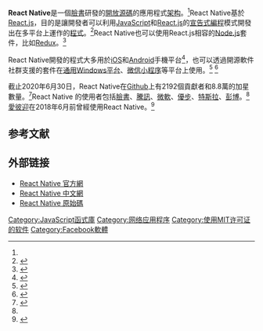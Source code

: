 {{Infobox software
| name = React Native
| author = [[臉書|臉書]]<ref name="official">{{Cite web|title=React Native|url=https://reactnative.dev/|accessdate=2020-06-30|archive-date=2020-06-30|archive-url=https://web.archive.org/web/20200630183444/http://reactnative.dev/|dead-url=no}}</ref>
| logo = File:React-icon.svg
| released = {{Start date and age|2015|03|26}}<ref>{{Cite web|url=https://www.npmjs.com/package/react-native|title=React Native on npm|accessdate=2020-06-30|archive-date=2020-06-21|archive-url=https://web.archive.org/web/20200621185558/https://www.npmjs.com/package/react-native|dead-url=no}}</ref>
| latest release version = 0.63.3
| latest release date = {{Start date and age|2020|09|29}}<ref name="github">{{cite web|url=https://github.com/facebook/react-native/|title=React Native on Github|website=GitHub|accessdate=2020-09-29|archive-date=2020-07-03|archive-url=https://web.archive.org/web/20200703195309/https://github.com/facebook/react-native|dead-url=no}}</ref>
| programming language = [[JavaScript|JavaScript]], [[Java|Java]], [[C++|C++]], [[Objective-C|Objective-C]], [[Objective-C++|Objective-C++]], [[Python|Python]]<ref name="github" />
| operating system       = [[macOS|macOS]], [[Windows|Windows]], [[Linux|Linux]]
| platform               = [[iOS|iOS]], [[Android|Android]], [[通用Windows平台|通用Windows平台]]
| genre = [[JavaScript_library|JavaScript library]]
| license = [[MIT_License|MIT License]]<ref name="license">{{cite web|url=https://github.com/facebook/react-native/blob/master/LICENSE|title=React Native license|accessdate=2020-06-30|archive-date=2020-06-07|archive-url=https://web.archive.org/web/20200607052856/https://github.com/facebook/react-native/blob/master/LICENSE|dead-url=no}}</ref>
| website = https://reactnative.dev/
}}

'''React Native'''是一個[[臉書|臉書]]研發的[[開源軟件|開放源碼]]的應用程式[[架构|架构]]。<ref name="official" />React Native基於[[React.js|React.js]]，目的是讓開發者可以利用[[JavaScript|JavaScript]]和[[React.js|React.js]]的[[宣告式編程|宣告式編程]]模式開發出在多平台上運作的[[程序|程式]]。<ref name="facebook-launch">{{cite web|url=https://reactnative.dev/blog/2015/03/26/react-native-bringing-modern-web-techniques-to-mobile|title=React Native: Bringing modern web techniques to mobile|author=Tom Occhino|date=2015-03-26|accessdate=2020-07-01|archive-date=2020-07-01|archive-url=https://web.archive.org/web/20200701002157/https://reactnative.dev/blog/2015/03/26/react-native-bringing-modern-web-techniques-to-mobile|dead-url=no}}</ref>React Native也可以使用React.js相容的[[Node.js|Node.js]]套件，比如[[Redux_(JavaScript函式庫)|Redux]]。<ref>{{cite web|url=https://redux.js.org/faq/general#can-redux-only-be-used-with-react|title=Redux: Frequently Asked Questions|accessdate=2020-07-01|archive-date=2020-07-01|archive-url=https://web.archive.org/web/20200701101208/https://redux.js.org/faq/general#can-redux-only-be-used-with-react|dead-url=no}}</ref>

React Native開發的程式大多用於[[iOS|iOS]]和[[Android|Android]]手機平台<ref>{{cite web|url=https://reactnative.dev/docs/out-of-tree-platforms|title=React Native Out of Tree Platforms|accessdate=2020-07-01|archive-date=2020-07-01|archive-url=https://web.archive.org/web/20200701012802/https://reactnative.dev/docs/out-of-tree-platforms|dead-url=no}}</ref>，也可以透過開源軟件社群支援的套件在[[通用Windows平台|通用Windows平台]]、[[微信小程序|微信小程序]]等平台上使用。<ref>{{cite web|url=https://github.com/Microsoft/react-native-windows|title=React Native Windows: A framework for building native Windows apps with React.|website=Github|accessdate=2020-07-01|archive-date=2020-07-02|archive-url=https://web.archive.org/web/20200702161821/https://github.com/microsoft/react-native-windows|dead-url=no}}</ref>
<ref>{{cite web|url=https://github.com/areslabs/alita|title=Alita: 一套把React Native代码转换成微信小程序代码的转换引擎工具。|website=Github|accessdate=2020-07-01|archive-date=2020-06-20|archive-url=https://web.archive.org/web/20200620144827/https://github.com/areslabs/alita|dead-url=no}}</ref>

截止2020年6月30日，React Native在[[Github|Github]]上有2192個貢獻者和8.8萬的加星數量。<ref>{{cite web|url=https://github.com/facebook/react-native/|title=React Native on Github|website=GitHub|accessdate=2020-06-30|archive-date=2020-07-03|archive-url=https://web.archive.org/web/20200703195309/https://github.com/facebook/react-native|dead-url=no}}</ref>React Native 的使用者包括[[臉書|臉書]]、[[騰訊|騰訊]]、[[微軟|微軟]]、[[優步|優步]]、[[特斯拉_(公司)|特斯拉]]、[[彭博有限合夥企業|彭博]]。<ref name="official" />[[愛彼迎|愛彼迎]]在2018年6月前曾經使用React Native。<ref>{{cite web|url=https://medium.com/airbnb-engineering/sunsetting-react-native-1868ba28e30a|title=Sunsetting React Native|author=Gabriel Peal|date=2018-06-19|accessdate=2020-06-30|archive-date=2020-06-30|archive-url=https://web.archive.org/web/20200630214856/https://medium.com/airbnb-engineering/sunsetting-react-native-1868ba28e30a|dead-url=no}}</ref>

== 参考文献 ==
<references />

== 外部链接 ==
{{Portal|自由软件}}

* [https://reactnative.dev/ React Native 官方網]{{Wayback|url=https://reactnative.dev/ |date=20200630183444 }}
* [https://reactnative.cn/ React Native 中文網]{{Wayback|url=https://reactnative.cn/ |date=20200703025448 }}
* [https://github.com/facebook/react-native React Native 原始碼]{{Wayback|url=https://github.com/facebook/react-native |date=20200703195309 }}

{{Facebook navbox}}
[[Category:JavaScript函式庫|Category:JavaScript函式庫]]
[[Category:网络应用程序|Category:网络应用程序]]
[[Category:使用MIT许可证的软件|Category:使用MIT许可证的软件]]
[[Category:Facebook軟體|Category:Facebook軟體]]
